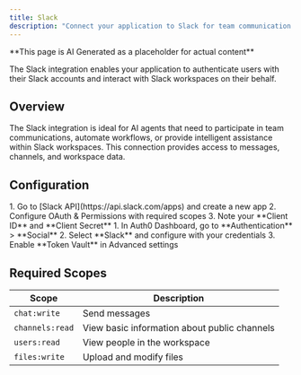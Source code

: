 ```yaml
---
title: Slack
description: "Connect your application to Slack for team communication and workflow automation."
---
```


<Warning>
**This page is AI Generated as a placeholder for actual content** 
</Warning>

The Slack integration enables your application to authenticate users with their Slack accounts and interact with Slack workspaces on their behalf.

## Overview

The Slack integration is ideal for AI agents that need to participate in team communications, automate workflows, or provide intelligent assistance within Slack workspaces. This connection provides access to messages, channels, and workspace data.

## Configuration

<Steps>
  <Step title="Create Slack App">
    1. Go to [Slack API](https://api.slack.com/apps) and create a new app
    2. Configure OAuth & Permissions with required scopes
    3. Note your **Client ID** and **Client Secret**
  </Step>
  <Step title="Set up Auth0 Connection">
    1. In Auth0 Dashboard, go to **Authentication** > **Social**
    2. Select **Slack** and configure with your credentials
    3. Enable **Token Vault** in Advanced settings
  </Step>
</Steps>

## Required Scopes

| Scope | Description |
|-------|-------------|
| `chat:write` | Send messages |
| `channels:read` | View basic information about public channels |
| `users:read` | View people in the workspace |
| `files:write` | Upload and modify files |
